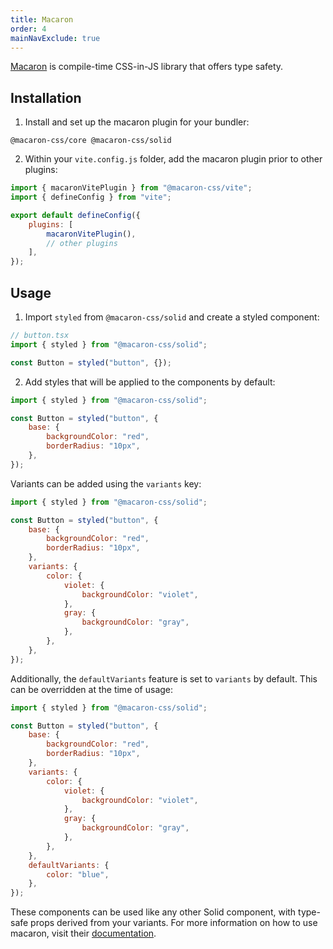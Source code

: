 ```yaml
---
title: Macaron
order: 4
mainNavExclude: true
---
```


[Macaron](https://macaron.js.org/) is compile-time CSS-in-JS library that offers type safety.

## Installation

1. Install and set up the macaron plugin for your bundler:

```package-install
@macaron-css/core @macaron-css/solid
```

2. Within your `vite.config.js` folder, add the macaron plugin prior to other plugins:

```js
import { macaronVitePlugin } from "@macaron-css/vite";
import { defineConfig } from "vite";

export default defineConfig({
	plugins: [
		macaronVitePlugin(),
		// other plugins
	],
});
```

## Usage

1. Import `styled` from `@macaron-css/solid` and create a styled component:

```jsx
// button.tsx
import { styled } from "@macaron-css/solid";

const Button = styled("button", {});
```

2. Add styles that will be applied to the components by default:

```jsx
import { styled } from "@macaron-css/solid";

const Button = styled("button", {
	base: {
		backgroundColor: "red",
		borderRadius: "10px",
	},
});
```

Variants can be added using the `variants` key:

```jsx
import { styled } from "@macaron-css/solid";

const Button = styled("button", {
	base: {
		backgroundColor: "red",
		borderRadius: "10px",
	},
	variants: {
		color: {
			violet: {
				backgroundColor: "violet",
			},
			gray: {
				backgroundColor: "gray",
			},
		},
	},
});
```

Additionally, the `defaultVariants` feature is set to `variants` by default. This can be overridden at the time of usage:

```jsx
import { styled } from "@macaron-css/solid";

const Button = styled("button", {
	base: {
		backgroundColor: "red",
		borderRadius: "10px",
	},
	variants: {
		color: {
			violet: {
				backgroundColor: "violet",
			},
			gray: {
				backgroundColor: "gray",
			},
		},
	},
	defaultVariants: {
		color: "blue",
	},
});
```

These components can be used like any other Solid component, with type-safe props derived from your variants.
For more information on how to use macaron, visit their [documentation](https://macaron.js.org/docs/installation/).
